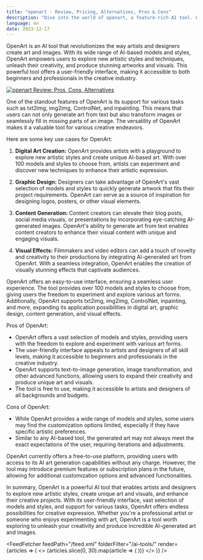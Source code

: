 ```yaml
---
title: "openart - Review, Pricing, Alternatives, Pros & Cons"
description: "Dive into the world of openart, a feature-rich AI tool. Learn about its features, pricing, and how it's making an impact. Don't miss out!"
language: en
date: 2023-12-17
---
```

        
OpenArt is an AI tool that revolutionizes the way artists and designers create art and images. With its wide range of AI-based models and styles, OpenArt empowers users to explore new artistic styles and techniques, unleash their creativity, and produce stunning artworks and visuals. This powerful tool offers a user-friendly interface, making it accessible to both beginners and professionals in the creative industry.


<BlogHeader />


[![openart Review: Pros, Cons, Alternatives](/ai-tools/openart.png)](https://openart.ai/)



One of the standout features of OpenArt is its support for various tasks such as txt2img, img2img, ControlNet, and inpainting. This means that users can not only generate art from text but also transform images or seamlessly fill in missing parts of an image. The versatility of OpenArt makes it a valuable tool for various creative endeavors.

Here are some key use cases for OpenArt:

1. **Digital Art Creation:**
OpenArt provides artists with a playground to explore new artistic styles and create unique AI-based art. With over 100 models and styles to choose from, artists can experiment and discover new techniques to enhance their artistic expression.

2. **Graphic Design:**
Designers can take advantage of OpenArt's vast selection of models and styles to quickly generate artwork that fits their project requirements. OpenArt can serve as a source of inspiration for designing logos, posters, or other visual elements.

3. **Content Generation:**
Content creators can elevate their blog posts, social media visuals, or presentations by incorporating eye-catching AI-generated images. OpenArt's ability to generate art from text enables content creators to enhance their visual content with unique and engaging visuals.

4. **Visual Effects:**
Filmmakers and video editors can add a touch of novelty and creativity to their productions by integrating AI-generated art from OpenArt. With a seamless integration, OpenArt enables the creation of visually stunning effects that captivate audiences.

OpenArt offers an easy-to-use interface, ensuring a seamless user experience. The tool provides over 100 models and styles to choose from, giving users the freedom to experiment and explore various art forms. Additionally, OpenArt supports txt2img, img2img, ControlNet, inpainting, and more, expanding its application possibilities in digital art, graphic design, content generation, and visual effects.

Pros of OpenArt:

- OpenArt offers a vast selection of models and styles, providing users with the freedom to explore and experiment with various art forms.
- The user-friendly interface appeals to artists and designers of all skill levels, making it accessible to beginners and professionals in the creative industry.
- OpenArt supports text-to-image generation, image transformation, and other advanced functions, allowing users to expand their creativity and produce unique art and visuals.
- The tool is free to use, making it accessible to artists and designers of all backgrounds and budgets.

Cons of OpenArt:

- While OpenArt provides a wide range of models and styles, some users may find the customization options limited, especially if they have specific artistic preferences.
- Similar to any AI-based tool, the generated art may not always meet the exact expectations of the user, requiring iterations and adjustments.

OpenArt currently offers a free-to-use platform, providing users with access to its AI art generation capabilities without any charge. However, the tool may introduce premium features or subscription plans in the future, allowing for additional customization options and advanced functionalities.

In summary, OpenArt is a powerful AI tool that enables artists and designers to explore new artistic styles, create unique art and visuals, and enhance their creative projects. With its user-friendly interface, vast selection of models and styles, and support for various tasks, OpenArt offers endless possibilities for creative expression. Whether you're a professional artist or someone who enjoys experimenting with art, OpenArt is a tool worth exploring to unleash your creativity and produce incredible AI-generated art and images.


<AdComponent />


<FeedFetcher feedPath="/feed.xml" folderFilter="/ai-tools/" render={articles => (
    <>
        <Cards>
            {articles.slice(0, 30).map(article => (
                <Card key={article.link} title={article.title} href={article.link} />
            ))}
        </Cards>
    </>
)} />


